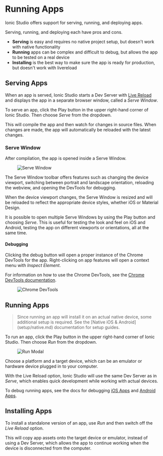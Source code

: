 # Running Apps

Ionic Studio offers support for serving, running, and deploying apps.

Serving, running, and deploying each have pros and cons.

- **Serving** is easy and requires no native project setup, but doesn't work with native functionality
- **Running** apps can be complex and difficult to debug, but allows the app to be tested on a real device
- **Installing** is the best way to make sure the app is ready for production, but doesn't work with livereload

## Serving Apps

When an app is served, Ionic Studio starts a Dev Server with [Live Reload](../reference/glossary.md#livereload) and displays the app in a separate browser window, called a _Serve Window_.

To serve an app, click the Play button in the upper right-hand corner of Ionic Studio. Then choose _Serve_ from the dropdown.

This will compile the app and then watch for changes in source files. When changes are made, the app will automatically be reloaded with the latest changes.

### Serve Window

After compilation, the app is opened inside a Serve Window.

<figure class="device">
  <img alt="Serve Window" src={require('./_assets/img/ss-serve-window.png').default} />
</figure>

The Serve Window toolbar offers features such as changing the device viewport, switching between portrait and landscape orientation, reloading the webview, and opening the DevTools for debugging.

When the device viewport changes, the Serve Window is resized and will be reloaded to reflect the appropriate device styles, whether iOS or Material Design.

It is possible to open multiple Serve Windows by using the Play button and choosing _Serve_. This is useful for testing the look and feel on iOS and Android, testing the app on different viewports or orientations, all at the same time.

#### Debugging

Clicking the debug button will open a proper instance of the Chrome DevTools for the app. Right-clicking on app features will open a context menu with _Inspect Element_.

For information on how to use the Chrome DevTools, see the [Chrome DevTools documentation](https://developers.google.com/web/tools/chrome-devtools/).

<figure>
  <img alt="Chrome DevTools" src={require('./_assets/img/ss-devtools.png').default} />
</figure>

## Running Apps

<blockquote>
  Since running an app will install it on an actual native device, some additional setup is required. See the [Native
  iOS & Android](setup/native.md) documentation for setup guides.
</blockquote>

To run an app, click the Play button in the upper right-hand corner of Ionic Studio. Then choose _Run_ from the dropdown.

<figure>
  <img alt="Run Modal" src={require('./_assets/img/ss-run-modal.png').default} />
</figure>

Choose a platform and a target device, which can be an emulator or hardware device plugged in to your computer.

With the Live Reload option, Ionic Studio will use the same Dev Server as in _Serve_, which enables quick development while working with actual devices.

To debug running apps, see the docs for debugging [iOS Apps](../developing/ios.md#debugging-ios-apps) and [Android Apps](../developing/android.md#debugging-android-apps).

## Installing Apps

To install a standalone version of an app, use _Run_ and then switch off the _Live Reload_ option.

This will copy app assets onto the target device or emulator, instead of using a Dev Server, which allows the app to continue working when the device is disconnected from the computer.
